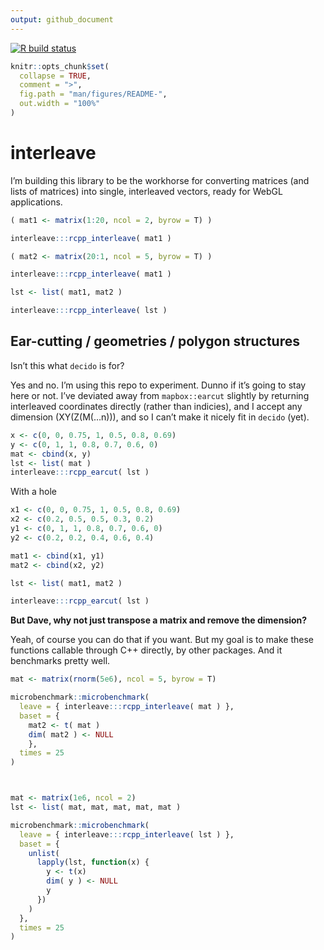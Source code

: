 ```yaml
---
output: github_document
---
```


[![R build status](https://github.com/dcooley/interleave/workflows/R-CMD-check/badge.svg)](https://github.com/dcooley/interleave/actions)

<!-- README.md is generated from README.Rmd. Please edit that file -->

```r
knitr::opts_chunk$set(
  collapse = TRUE,
  comment = ">",
  fig.path = "man/figures/README-",
  out.width = "100%"
)
```

# interleave

I'm building this library to be the workhorse for converting matrices (and lists of matrices) into single, interleaved vectors, ready for WebGL applications.



```r

( mat1 <- matrix(1:20, ncol = 2, byrow = T) )

interleave:::rcpp_interleave( mat1 )

( mat2 <- matrix(20:1, ncol = 5, byrow = T) )

interleave:::rcpp_interleave( mat1 )

lst <- list( mat1, mat2 )

interleave:::rcpp_interleave( lst )

```


## Ear-cutting / geometries / polygon structures

Isn't this what `decido` is for?

Yes and no. I'm using this repo to experiment. Dunno if it's going to stay here or not. I've deviated away from `mapbox::earcut` slightly by returning interleaved coordinates directly (rather than indicies), and I accept any dimension (XY(Z(M(...n))), and so I can't make it nicely fit in `decido` (yet).


```r
x <- c(0, 0, 0.75, 1, 0.5, 0.8, 0.69)
y <- c(0, 1, 1, 0.8, 0.7, 0.6, 0)
mat <- cbind(x, y)
lst <- list( mat )
interleave:::rcpp_earcut( lst )
```

With a hole

```r

x1 <- c(0, 0, 0.75, 1, 0.5, 0.8, 0.69)
x2 <- c(0.2, 0.5, 0.5, 0.3, 0.2)
y1 <- c(0, 1, 1, 0.8, 0.7, 0.6, 0)
y2 <- c(0.2, 0.2, 0.4, 0.6, 0.4)

mat1 <- cbind(x1, y1)
mat2 <- cbind(x2, y2)

lst <- list( mat1, mat2 )

interleave:::rcpp_earcut( lst )

```


**But Dave, why not just transpose a matrix and remove the dimension?**

Yeah, of course you can do that if you want. But my goal is to make these functions callable through C++ directly, by other packages. And it benchmarks pretty well.

```r

mat <- matrix(rnorm(5e6), ncol = 5, byrow = T)

microbenchmark::microbenchmark(
  leave = { interleave:::rcpp_interleave( mat ) },
  baset = { 
    mat2 <- t( mat )
    dim( mat2 ) <- NULL
    },
  times = 25
)



mat <- matrix(1e6, ncol = 2)
lst <- list( mat, mat, mat, mat, mat )

microbenchmark::microbenchmark(
  leave = { interleave:::rcpp_interleave( lst ) },
  baset = {
    unlist( 
      lapply(lst, function(x) {
        y <- t(x)
        dim( y ) <- NULL
        y
      })
    )
  },
  times = 25
)

```


